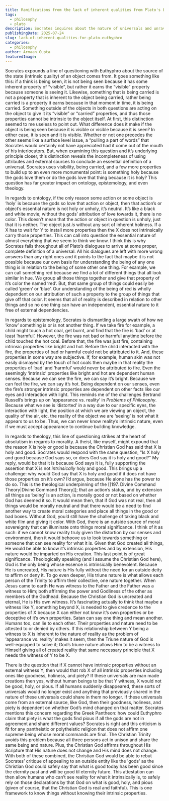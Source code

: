 ```yaml
---
title: Ramifications from the lack of inherent qualities from Plato's Euthyphro
tags:
  - philosophy
  - plato
description: Socrates inquires about the nature of universals and unravels knowledge itself.
publishingDate: 2025-07-24
slug: lack-of-inherent-qualities-for-plato-euthyphro
categories:
  - philosophy
author: Armaan Gupta
featuredImage: 
---
```

Socrates expounds a line of questioning with Euthyphro about the source of the state (intrinsic quality) of an object comes from. It goes something like this: if a think is being seen, it is not being seen because it has some inherent property of “visible”, but rather it earns the “visible” property because someone is seeing it. Likewise, something that is being carried is not a property that is inherent to the object being carried, rather being carried is a property it earns because in that moment in time, it is being carried. Something outside of the objects in both questions are acting on the object to give it its “visible” or “carried” properties, and thus those properties cannot be intrinsic to the object itself. At first, this distinction seemed to me useless to point out. What difference does it make if the object is being seen because it is visible or visible because it is seen? In either case, it is seen and it is visible. Whether or not one precedes the other seems like a surface level issue, a “pulling a part of words” that Socrates would certainly not have appreciated had it come out of the mouth of his interlocutors. But, when examining this question and it’s underlying principle closer, this distinction reveals the incompleteness of using attributes and external sources to conclude an essential definition of a universal. Socrates uses visibility, being carried, and a few more properties to build up to an even more monumental point: is something holy because the gods love them or do the gods love that thing because it is holy? This question has far greater impact on ontology, epistemology, and even theology.

In regards to ontology, if the only reason some action or some object is ‘holy’ is because the gods so love that action or object, then that action’s or object’s essential nature is not holy or unholy, it’s neutral. It’s like a black and white movie; without the gods’ attribution of love towards it, there is no color. This doesn’t mean that the action or object in question is unholy, just that it is neither. The object just *is* without any sort of inherent holiness. If a X has to wait for Y to install more properties then the X does not intrinsically carry those properties. This can call into question the essential nature of almost everything that we seem to think we know. I think this is why Socrates fails throughout all of Plato’s dialogues to arrive at some proper, complete definition of a universal. All his dialogues are left with more wrong answers than any right ones and it points to the fact that maybe it is not possible because our own basis for understanding the being of any one thing is in relation to the being of some other one thing. For example, we can call something red because we find a lot of different things that all look similar in hue. We group all those things together and give that property of it’s color the named ‘red’. But, that same group of things could easily be called ‘green’ or ‘blue’. Our understanding of the being of red is wholly dependent on our attribution of such a property to the group of things that give off that color. It seems that all of reality is described in relation to other things and so no one thing can have an independent, essential nature to it free of external dependencies.

In regards to epistemology, Socrates is dismantling a large swath of how we ‘know’ something is or is not another thing. If we take fire for example, a child might touch a hot coal, get burnt, and find that the fire is ‘bad’ or at least ‘harmful’. However, the fire was not bad or harmful anytime before the child touched the hot coal. Before that, the fire was just fire, containing intrinsic properties like bright and hot. Before the child interacted with the fire, the properties of bad or harmful could not be attributed to it. And, these properties in some way are subjective. If, for example, human skin was not easily dismayed by the touch of hot coals then maybe in that reality the properties of ‘bad’ and ‘harmful’ would never be attributed to fire. Even the seemingly ‘intrinsic’ properties like bright and hot are dependent human senses. Because we can see the fire, we can say it’s bright. Because we can feel the fire, we can say it’s hot. Being dependent on our senses, even the fire’s stronger intrinsic properties are dependent on other facts like our eyes and interaction with light. This reminds me of the challenges Bertrand Russell’s brings up on ‘appearance vs. reality’ in *Problems of Philosophy*. Because what we see is ‘distorted’ in a way due to our specific eyes, the interaction with light, the position at which we are viewing an object, the quality of the air, etc. the reality of the object we are ‘seeing’ is not what it appears to us to be. Thus, we can never know reality’s intrinsic nature, even if we must accept appearance to continue building knowledge.

In regards to theology, this line of questioning strikes at the heart of absolutism in regards to morality. A theist, like myself, might expound that the reason X is holy or good is because the Christian God has said that X is holy and good. Socrates would respond with the same question, "Is X holy and good because God says so, or does God say it is holy and good?" My reply, would be that it is because God says it is, fully supporting the assertion that X is not *intrinsically* holy and good. This brings up a challenge: why would God say that X is holy and good if it does not have those properties on it’s own? I’d argue, because He alone has the power to do so. This is the theological underpinning of the [[197. Divine Command Theory|Divine Command Theory]]; that an action’s status, and by extension all things as ‘being’ is an action, is morally good or not based on whether God has deemed it so. It would mean then, that if God was not real, then all things would be morally neutral and that there would be a need to find another way to create moral categories and place all things in the good or bad boxes. Without God, you’d still have the challenge of taking black and white film and giving it color. With God, there is an outside source of moral sovereignty that can illuminate onto things moral significance. I think of it as such: if we cannot know reality truly given the distortion by our senses and environment, then it would behoove us to look towards something or someone that can see reality for what it is. Given that God created all things, He would be able to know it’s intrinsic properties and by extension, His nature would be imparted on His creation. This last point is of great significance. Theologically speaking (and I assume the Christian God here), God is the only being whose essence is intrinsically benevolent. Because He is uncreated, His nature is His fully without the need for an outside deity to affirm or deny it. To go even deeper, His triune nature is what allows each person of the Trinity to affirm their collective, one nature together. When Jesus came to earth He was witness to the Father and the Father was a witness to Him; both affirming the power and Godliness of the other as members of the Godhead. Because the Christian God is uncreated and eternal, He is His own witness. It’s fascinating actually to think that maybe a witness like Y, something beyond X, is needed to give credence to the properties of X because X can either not know it’s own properties or be deceptive of it’s own properties. Satan can say one thing and mean another. Humans too, can lie to each other. Their properties and nature need to be attested to or denied by others. If this relationship between Y being a witness to X is inherent to the nature of reality as the problem of ‘appearance vs. reality’ makes it seem, then the Triune nature of God is well-equipped to solve it; God’s triune nature allows Him to be a witness to Himself giving all of created reality that same necessary principle that X needs the witness of Y to be X.

There is the question that if X cannot have intrinsic properties without an external witness Y, then would that rob X of all intrinsic properties including ones like goodness, holiness, and piety? If these universals are man made creations then yes, without human beings to be that Y witness, X would not be good, holy, or pious. If all humans suddenly disappeared, these sorts of universals would no longer exist and anything that previously shared in the nature of these universals could share in them no longer. If these universals come from an external source, like God, then their goodness, holiness, and piety is dependent on whether God’s mind changed on that matter. Socrates mentions this concern regarding the Greek Pantheon: how could Euthyphro claim that piety is what the gods find pious if all the gods are not in agreement and share different values? Socrates is right and this criticism is fit for any pantheistic or polytheistic religion that does not affirm one supreme being whose moral commands are final. The Christian Trinity avoids this problem because all three persons act in unison and share the same being and nature. Plus, the Christian God affirms throughout His Scripture that His nature does not change and His mind does not change. With both of these combined, the Christian God would be able to rebut Socrates’ critique of appealing to an outside entity like the 'gods' as the Christian God could safely say that what is good today has been good since the eternity past and will be good til eternity future. This attestation can then allow humans who can’t see reality for what it intrinsically is, to safely rely on those declarations by that God on what is good, holy,  and pious (given of course, that the Christian God is real and faithful). This is one framework to know things without knowing their intrinsic properties.

